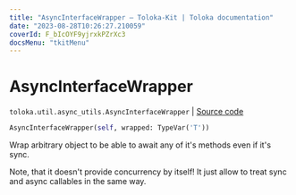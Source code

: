 ```yaml
---
title: "AsyncInterfaceWrapper — Toloka-Kit | Toloka documentation"
date: "2023-08-28T10:26:27.210059"
coverId: F_bIcOYF9yjrxkPZrXc3
docsMenu: "tkitMenu"
---
```


# AsyncInterfaceWrapper

`toloka.util.async_utils.AsyncInterfaceWrapper` | [Source code](https://github.com/Toloka/toloka-kit/blob/v1.2.1/src/util/async_utils.py#L96)

```python
AsyncInterfaceWrapper(self, wrapped: TypeVar('T'))
```

Wrap arbitrary object to be able to await any of it's methods even if it's sync.

Note, that it doesn't provide concurrency by itself!
It just allow to treat sync and async callables in the same way.